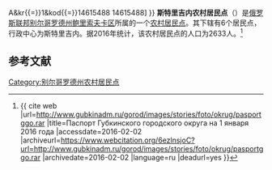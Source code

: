 {{Infobox Settlement
| official_name = 斯特里吉内农村居民点
| native_name = Стригуновское сельское поселение
| settlement_type = [[农村居民点|农村居民点]]
| subdivision_type = [[国家|国家]]
| subdivision_type1 = [[州_(俄罗斯)|州]]
| subdivision_type2 = [[区_(苏联)|区]]
| subdivision_name = {{RUS}}
| subdivision_name1 = [[别尔哥罗德州|别尔哥罗德州]]
| subdivision_name2 = [[鲍里索夫卡区|鲍里索夫卡区]]
| seat_type = 行政中心
| seat = 斯特里吉内
| population_as_of=2016
| population_footnotes = <ref name=stat />
| population_total = 2633
| coordinates_display = inline,title
| latd = 50 | latm = 37 | lats = 14 | latNS = N
| longd = 36 | longm = 05 | longs = 27 | longEW = E
| timezone = [[莫斯科时间|MSK]]
| utc_offset = +3
| blank_name = [[俄罗斯市政土地区划代码|OKTMO编码]]
| blank_info = [http://classif.spb.ru/classificators/view/tma.php?st{{=}}A&kr{{=}}1&kod{{=}}14615488 14615488]
}}
'''斯特里吉内农村居民点'''（{{lang-ru|Стригуновское сельское поселение}}）是[[俄罗斯联邦|俄罗斯联邦]][[别尔哥罗德州|别尔哥罗德州]][[鲍里索夫卡区|鲍里索夫卡区]]所属的一个[[农村居民点|农村居民点]]。其下辖有6个居民点，行政中心为斯特里吉内。据2016年统计，该农村居民点的人口为2633人。<ref name=stat>{{ cite web |url=http://www.gubkinadm.ru/gorod/images/stories/foto/okrug/pasportggo.rar |title=Паспорт Губкинского городского округа на 1 января 2016 года |accessdate=2016-02-02 |archiveurl=https://www.webcitation.org/6ezlnsjoC?url=http://www.gubkinadm.ru/gorod/images/stories/foto/okrug/pasportggo.rar |archivedate=2016-02-02 |language=ru |deadurl=yes }}</ref>

== 参考文献 ==
{{reflist}}

{{Russia-stub}}

[[Category:别尔哥罗德州农村居民点|Category:别尔哥罗德州农村居民点]]